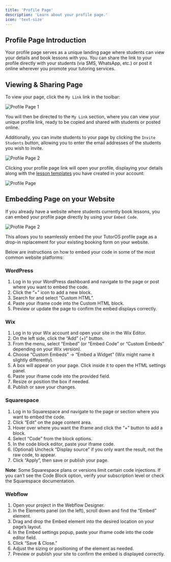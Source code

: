 ```yaml
---
title: 'Profile Page'
description: 'Learn about your profile page.'
icon: 'text-size'
---
```


## Profile Page Introduction

Your profile page serves as a unique landing page where students can view your details and book lessons with you. You can share the link to your profile directly with your students (via SMS, WhatsApp, etc.) or post it online wherever you promote your tutoring services.

## Viewing & Sharing Page

To view your page, click the `My Link` link in the toolbar:

![Profile Page 1](/images/profile-page-1.png)

You will then be directed to the `My Link` section, where you can view your unique profile link, ready to be copied and shared with students or posted online.

Additionally, you can invite students to your page by clicking the `Invite Students` button, allowing you to enter the email addresses of the students you wish to invite.

![Profile Page 2](/images/profile-page-2.png)

Clicking your profile page link will open your profile, displaying your details along with the [lesson templates](/templates/lesson-template-intro) you have created in your account:

![Profile Page](/images/profile-page.png)

## Embedding Page on your Website

If you already have a website where students currently book lessons, you can embed your profile page directly by using your `Embed Code`. 

![Profile Page 2](/images/profile-page-4.png)

This allows you to seamlessly embed the your TutorOS profile page as a drop-in replacement for your existing booking form on your website.

Below are instructions on how to embed your code in some of the most common website platforms:

### WordPress

1. Log in to your WordPress dashboard and navigate to the page or post where you want to embed the code.
2. Click the “+” icon to add a new block.
3. Search for and select “Custom HTML”.
4. Paste your iframe code into the Custom HTML block.
5. Preview or update the page to confirm the embed displays correctly.

### Wix

1. Log in to your Wix account and open your site in the Wix Editor.
2. On the left side, click the “Add” (+)” button.
3. From the menu, select “Embed” (or “Embed Code” or “Custom Embeds” depending on your Wix version).
4. Choose “Custom Embeds” → “Embed a Widget” (Wix might name it slightly differently).
5. A box will appear on your page. Click inside it to open the HTML settings panel.
6. Paste your iframe code into the provided field.
7. Resize or position the box if needed.
8. Publish or save your changes.

### Squarespace

1. Log in to Squarespace and navigate to the page or section where you want to embed the code.
2. Click “Edit” on the page content area.
3. Hover over where you want the iframe and click the “+” button to add a block.
4. Select “Code” from the block options.
5. In the code block editor, paste your iframe code.
6. (Optional) Uncheck “Display source” if you only want the result, not the raw code, to appear.
7. Click “Apply”, then save or publish your page.

**Note**: Some Squarespace plans or versions limit certain code injections. If you can’t see the Code Block option, verify your subscription level or check the Squarespace documentation.

### Webflow

1. Open your project in the Webflow Designer.
2. In the Elements panel (on the left), scroll down and find the “Embed” element.
3. Drag and drop the Embed element into the desired location on your page’s layout.
4. In the Embed settings popup, paste your iframe code into the code editor field.
5. Click “Save & Close.”
6. Adjust the sizing or positioning of the element as needed.
7. Preview or publish your site to confirm the embed is displayed correctly.
